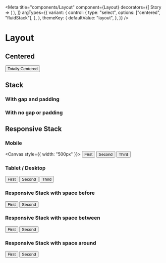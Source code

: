 



<Meta title="components/Layout" component={Layout}
  decorators={[
    Story => (
      <UIProvider>
        <Story />
      </UIProvider>
    ),
  ]}
  argTypes={{
    variant: {
      control: {
        type: "select",
        options: ["centered", "fluidStack"],
      },
    },
    themeKey: {
      defaultValue: "layout",
    },
  }}
/>

# Layout

## Centered

<Canvas>
  <Story name="Centered" style={{ height: "100%" }}>
<Layout look="centered" width={1} height="100%" p={20} border="1px solid green">
  <Button>Totally Centered</Button>
</Layout>
  </Story>
</Canvas>

## Stack

### With gap and padding

<Story id="components-layout-stack--with-gap-and-padding" />

### With no gap or padding

<Story id="components-layout-stack--default-stack" />

## Responsive Stack

### Mobile

<Canvas style={{ width: "500px" }}>
  <Story name="Responsive Stack (mobile)" inline={false}>
<Layout look="responsiveStack" p={1} gap={1} border="1px solid green">
  <Button size="sm">First</Button>
  <Button size="sm">Second</Button>
  <Button size="sm">Third</Button>
</Layout>
  </Story>
</Canvas>

### Tablet / Desktop

<Canvas>
  <Story name="Responsive Stack (tablet/desktop)">
<Layout look="responsiveStack" p={1} gap={1} border="1px solid green">
  <Button size="sm">First</Button>
  <Button size="sm">Second</Button>
  <Button size="sm">Third</Button>
</Layout>
  </Story>
</Canvas>

### Responsive Stack with space before

<Canvas>
  <Story name="Responsive Stack/space before">
<Layout look="responsiveStack" p={2} gap={2} space="before" border="1px solid green">
  <Button size="sm">First</Button>
  <Button size="sm">Second</Button>
</Layout>
  </Story>
</Canvas>

### Responsive Stack with space between

<Canvas>
  <Story name="Responsive Stack/space between">
<Layout look="responsiveStack" p={2} gap={2} space="between" border="1px solid green">
  <Button size="sm">First</Button>
  <Button size="sm">Second</Button>
</Layout>
  </Story>
</Canvas>

### Responsive Stack with space around

<Canvas>
  <Story name="Responsive Stack with space around">
<Layout look="responsiveStack" p={2} gap={2} space="around" border="1px solid green">
  <Button size="sm">First</Button>
  <Button size="sm">Second</Button>
</Layout>
  </Story>
</Canvas>
